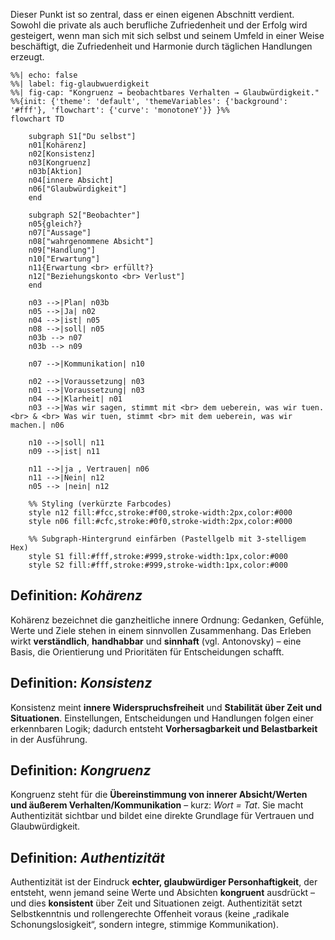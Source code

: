 
Dieser Punkt ist so zentral, dass er einen eigenen Abschnitt verdient. 
Sowohl die private als auch berufliche Zufriedenheit und der Erfolg wird gesteigert, wenn man sich mit sich selbst und seinem Umfeld in einer Weise beschäftigt, die Zufriedenheit und Harmonie durch täglichen Handlungen erzeugt.

```mermaid
%%| echo: false
%%| label: fig-glaubwuerdigkeit
%%| fig-cap: "Kongruenz → beobachtbares Verhalten → Glaubwürdigkeit."
%%{init: {'theme': 'default', 'themeVariables': {'background': '#fff'}, 'flowchart': {'curve': 'monotoneY'}} }%%
flowchart TD
   
    subgraph S1["Du selbst"]
    n01[Kohärenz]
    n02[Konsistenz]
    n03[Kongruenz]
    n03b[Aktion]
    n04[innere Absicht]
    n06["Glaubwürdigkeit"]
    end 

    subgraph S2["Beobachter"]
    n05{gleich?}
    n07["Aussage"]
    n08["wahrgenommene Absicht"]
    n09["Handlung"]
    n10["Erwartung"]
    n11{Erwartung <br> erfüllt?}
    n12["Beziehungskonto <br> Verlust"]
    end
    
    n03 -->|Plan| n03b
    n05 -->|Ja| n02
    n04 -->|ist| n05
    n08 -->|soll| n05
    n03b --> n07 
    n03b --> n09

    n07 -->|Kommunikation| n10

    n02 -->|Voraussetzung| n03    
    n01 -->|Voraussetzung| n03
    n04 -->|Klarheit| n01
    n03 -->|Was wir sagen, stimmt mit <br> dem ueberein, was wir tuen. <br> & <br> Was wir tuen, stimmt <br> mit dem ueberein, was wir machen.| n06
    
    n10 -->|soll| n11
    n09 -->|ist| n11

    n11 -->|ja , Vertrauen| n06
    n11 -->|Nein| n12
    n05 --> |nein| n12

    %% Styling (verkürzte Farbcodes)
    style n12 fill:#fcc,stroke:#f00,stroke-width:2px,color:#000
    style n06 fill:#cfc,stroke:#0f0,stroke-width:2px,color:#000

    %% Subgraph-Hintergrund einfärben (Pastellgelb mit 3-stelligem Hex)
    style S1 fill:#fff,stroke:#999,stroke-width:1px,color:#000
    style S2 fill:#fff,stroke:#999,stroke-width:1px,color:#000

```



::: {.callout-tip}
## Definition: *Kohärenz* 
Kohärenz bezeichnet die ganzheitliche innere Ordnung: Gedanken, Gefühle, Werte und Ziele stehen in einem sinnvollen Zusammenhang. Das Erleben wirkt **verständlich**, **handhabbar** und **sinnhaft** (vgl. Antonovsky) – eine Basis, die Orientierung und Prioritäten für Entscheidungen schafft.
:::

::: {.callout-tip}
## Definition: *Konsistenz* 
Konsistenz meint **innere Widerspruchsfreiheit** und **Stabilität über Zeit und Situationen**. Einstellungen, Entscheidungen und Handlungen folgen einer erkennbaren Logik; dadurch entsteht **Vorhersagbarkeit und Belastbarkeit** in der Ausführung.
:::

::: {.callout-tip}
## Definition: *Kongruenz* 
Kongruenz steht für die **Übereinstimmung von innerer Absicht/Werten und äußerem Verhalten/Kommunikation** – kurz: *Wort = Tat*. Sie macht Authentizität sichtbar und bildet eine direkte Grundlage für Vertrauen und Glaubwürdigkeit.
:::

::: {.callout-tip}
## Definition: *Authentizität*
Authentizität ist der Eindruck **echter, glaubwürdiger Personhaftigkeit**, der entsteht, wenn jemand seine Werte und Absichten **kongruent** ausdrückt – und dies **konsistent** über Zeit und Situationen zeigt. Authentizität setzt Selbstkenntnis und rollengerechte Offenheit voraus (keine „radikale Schonungslosigkeit“, sondern integre, stimmige Kommunikation).
:::
